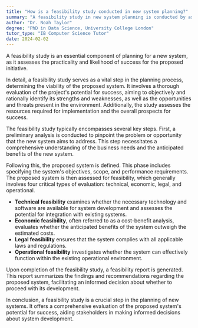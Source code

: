 ```yaml
---
title: "How is a feasibility study conducted in new system planning?"
summary: "A feasibility study in new system planning is conducted by assessing the practicality and potential success of the proposed system."
author: "Dr. Noah Taylor"
degree: "PhD in Data Science, University College London"
tutor_type: "IB Computer Science Tutor"
date: 2024-02-02
---
```


A feasibility study is an essential component of planning for a new system, as it assesses the practicality and likelihood of success for the proposed initiative.

In detail, a feasibility study serves as a vital step in the planning process, determining the viability of the proposed system. It involves a thorough evaluation of the project's potential for success, aiming to objectively and rationally identify its strengths and weaknesses, as well as the opportunities and threats present in the environment. Additionally, the study assesses the resources required for implementation and the overall prospects for success.

The feasibility study typically encompasses several key steps. First, a preliminary analysis is conducted to pinpoint the problem or opportunity that the new system aims to address. This step necessitates a comprehensive understanding of the business needs and the anticipated benefits of the new system.

Following this, the proposed system is defined. This phase includes specifying the system's objectives, scope, and performance requirements. The proposed system is then assessed for feasibility, which generally involves four critical types of evaluation: technical, economic, legal, and operational.

- **Technical feasibility** examines whether the necessary technology and software are available for system development and assesses the potential for integration with existing systems.
- **Economic feasibility**, often referred to as a cost-benefit analysis, evaluates whether the anticipated benefits of the system outweigh the estimated costs.
- **Legal feasibility** ensures that the system complies with all applicable laws and regulations.
- **Operational feasibility** investigates whether the system can effectively function within the existing operational environment.

Upon completion of the feasibility study, a feasibility report is generated. This report summarizes the findings and recommendations regarding the proposed system, facilitating an informed decision about whether to proceed with its development.

In conclusion, a feasibility study is a crucial step in the planning of new systems. It offers a comprehensive evaluation of the proposed system's potential for success, aiding stakeholders in making informed decisions about system development.
    
